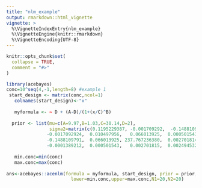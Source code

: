 ```yaml
---
title: "nlm_example"
output: rmarkdown::html_vignette
vignette: >
  %\VignetteIndexEntry{nlm_example}
  %\VignetteEngine{knitr::rmarkdown}
  %\VignetteEncoding{UTF-8}
---
```


```r
knitr::opts_chunk$set(
  collapse = TRUE,
  comment = "#>"
)
```

```r
library(acebayes)
conc=10^seq(4,-1,length=8) #example 1
 start_design <- matrix(conc,ncol=1) 
   colnames(start_design)<-"x" 
   
   myformula <- ~ D + (A-D)/(1+(x/C)^B)
   
  prior <- list(mu=c(A=9.97,B=1.03,C=30.14,D=2),
                sigma2=matrix(c(0.1195229387, -0.001709292,  -0.148810979, -0.0001389212,
               -0.0017092924,  0.010497956,   0.066013925,  0.0005015430,
               -0.1488109791,  0.066013925, 237.767236380,  0.0027018149,
               -0.0001389212,  0.000501543,   0.002701815,  0.0024945324),ncol=4))
  
   min.conc=min(conc) 
   max.conc=max(conc) 
   
ans<-acebayes::acenlm(formula = myformula, start_design, prior = prior,
                        lower=min.conc,upper=max.conc,N1=20,N2=20)

```
